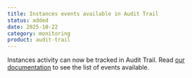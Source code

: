 ```yaml
---
title: Instances events available in Audit Trail
status: added
date: 2025-10-22
category: monitoring
product: audit-trail
---
```


Instances activity can now be tracked in Audit Trail. Read [our documentation](https://www.scaleway.com/en/docs/audit-trail/reference-content/adt-supported-endpoints/#instances) to see the list of events available.


